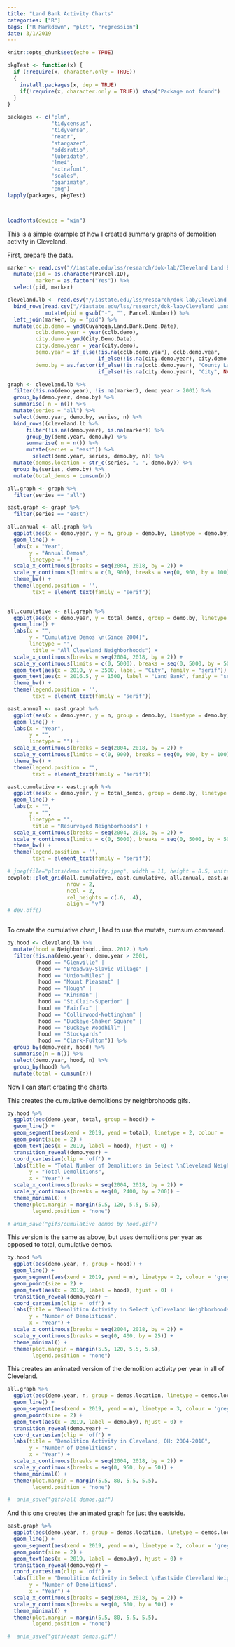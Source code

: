 ```yaml
---
title: "Land Bank Activity Charts"
categories: ["R"]
tags: ["R Markdown", "plot", "regression"]
date: 3/1/2019
---
```


```r
knitr::opts_chunk$set(echo = TRUE)
```
  
```r

pkgTest <- function(x) {
  if (!require(x, character.only = TRUE))
  {
    install.packages(x, dep = TRUE)
    if(!require(x, character.only = TRUE)) stop("Package not found")
  }
}

packages <- c("plm", 
              "tidycensus", 
              "tidyverse", 
              "readr", 
              "stargazer", 
              "oddsratio", 
              "lubridate", 
              "lme4", 
              "extrafont", 
              "scales", 
              "gganimate", 
              "png")
lapply(packages, pkgTest)



loadfonts(device = "win")
```

This is a simple example of how I created summary graphs of demolition activity in Cleveland. 

First, prepare the data. 

```r
marker <- read.csv("//iastate.edu/lss/research/dok-lab/Cleveland Land Bank/data/r/Cleveland/data/raw data/2018-cleveland-re-survey.csv") %>% 
  mutate(pid = as.character(Parcel.ID), 
         marker = as.factor("Yes")) %>% 
  select(pid, marker)

cleveland.lb <- read.csv("//iastate.edu/lss/research/dok-lab/Cleveland Land Bank/data/r/Cleveland/data/raw data/cleveland lb/city demos.csv") %>% 
  bind_rows(read.csv("//iastate.edu/lss/research/dok-lab/Cleveland Land Bank/data/r/Cleveland/data/raw data/cleveland lb/land bank demos.csv")) %>% 
            mutate(pid = gsub("-", "", Parcel.Number)) %>% 
  left_join(marker, by = "pid") %>% 
  mutate(cclb.demo = ymd(Cuyahoga.Land.Bank.Demo.Date), 
         cclb.demo.year = year(cclb.demo),
         city.demo = ymd(City.Demo.Date), 
         city.demo.year = year(city.demo), 
         demo.year = if_else(!is.na(cclb.demo.year), cclb.demo.year,
                             if_else(!is.na(city.demo.year), city.demo.year, NA_real_)),
         demo.by = as.factor(if_else(!is.na(cclb.demo.year), "County Land Bank",
                             if_else(!is.na(city.demo.year), "City", NA_character_))))

graph <- cleveland.lb %>% 
  filter(!is.na(demo.year), !is.na(marker), demo.year > 2001) %>% 
  group_by(demo.year, demo.by) %>% 
  summarise( n = n()) %>% 
  mutate(series = "all") %>% 
  select(demo.year, demo.by, series, n) %>% 
  bind_rows((cleveland.lb %>% 
      filter(!is.na(demo.year), is.na(marker)) %>% 
      group_by(demo.year, demo.by) %>% 
      summarise( n = n()) %>% 
      mutate(series = "east")) %>% 
        select(demo.year, series, demo.by, n)) %>% 
  mutate(demos.location = str_c(series, ", ", demo.by)) %>% 
  group_by(series, demo.by) %>% 
  mutate(total_demos = cumsum(n))

all.graph <- graph %>%
  filter(series == "all")

east.graph <- graph %>%
  filter(series == "east")


```


```r

all.annual <- all.graph %>% 
  ggplot(aes(x = demo.year, y = n, group = demo.by, linetype = demo.by)) +
  geom_line() +
  labs(x = "Year", 
       y = "Annual Demos", 
       linetype = "") +
  scale_x_continuous(breaks = seq(2004, 2018, by = 2)) + 
  scale_y_continuous(limits = c(0, 900), breaks = seq(0, 900, by = 100)) + 
  theme_bw() +
  theme(legend.position = '', 
        text = element_text(family = "serif")) 
  

all.cumulative <- all.graph %>% 
  ggplot(aes(x = demo.year, y = total_demos, group = demo.by, linetype = demo.by)) +
  geom_line() +
  labs(x = "", 
       y = "Cumulative Demos \n(Since 2004)", 
       linetype = "", 
        title = "All Cleveland Neighborhoods") +
  scale_x_continuous(breaks = seq(2004, 2018, by = 2)) + 
  scale_y_continuous(limits = c(0, 5000), breaks = seq(0, 5000, by = 500)) + 
  geom_text(aes(x = 2010, y = 3500, label = "City", family = "serif")) +
  geom_text(aes(x = 2016.5, y = 1500, label = "Land Bank", family = "serif")) +
  theme_bw() +
  theme(legend.position = '', 
        text = element_text(family = "serif")) 

east.annual <- east.graph %>% 
  ggplot(aes(x = demo.year, y = n, group = demo.by, linetype = demo.by)) +
  geom_line() +
  labs(x = "Year", 
       y = "", 
       linetype = "") +
  scale_x_continuous(breaks = seq(2004, 2018, by = 2)) + 
  scale_y_continuous(limits = c(0, 900), breaks = seq(0, 900, by = 100)) + 
  theme_bw() +
  theme(legend.position = "", 
        text = element_text(family = "serif"))

east.cumulative <- east.graph %>% 
  ggplot(aes(x = demo.year, y = total_demos, group = demo.by, linetype = demo.by)) +
  geom_line() +
  labs(x = "", 
       y = "", 
       linetype = "", 
        title = "Resurveyed Neighborhoods") +
  scale_x_continuous(breaks = seq(2004, 2018, by = 2)) +
  scale_y_continuous(limits = c(0, 5000), breaks = seq(0, 5000, by = 500)) + 
  theme_bw() +
  theme(legend.position = '', 
        text = element_text(family = "serif"))

# jpeg(file="plots/demo activity.jpeg", width = 11, height = 8.5, units = 'in', res = 850)
cowplot::plot_grid(all.cumulative, east.cumulative, all.annual, east.annual, 
                   nrow = 2, 
                   ncol = 2,
                   rel_heights = c(.6, .4), 
                   align = "v")
# dev.off()
```


```r

```



To create the cumulative chart, I had to use the mutate, cumsum command.


```r
by.hood <- cleveland.lb %>% 
  mutate(hood = Neighborhood..imp..2012.) %>%
  filter(!is.na(demo.year), demo.year > 2001, 
         (hood == "Glenville" |
          hood == "Broadway-Slavic Village" |
          hood == "Union-Miles" |
          hood == "Mount Pleasant" |
          hood == "Hough" |
          hood == "Kinsman" |
          hood == "St.Clair-Superior" |
          hood == "Fairfax" |
          hood == "Collinwood-Nottingham" |
          hood == "Buckeye-Shaker Square" |
          hood == "Buckeye-Woodhill" |
          hood == "Stockyards" |
          hood == "Clark-Fulton")) %>% 
  group_by(demo.year, hood) %>% 
  summarise(n = n()) %>% 
  select(demo.year, hood, n) %>% 
  group_by(hood) %>% 
  mutate(total = cumsum(n))
```



Now I can start creating the charts. 

This creates the cumulative demolitions by neighbrohoods gifs. 
```r
by.hood %>% 
  ggplot(aes(demo.year, total, group = hood)) + 
  geom_line() + 
  geom_segment(aes(xend = 2019, yend = total), linetype = 2, colour = 'grey') + 
  geom_point(size = 2) + 
  geom_text(aes(x = 2019, label = hood), hjust = 0) + 
  transition_reveal(demo.year) + 
  coord_cartesian(clip = 'off') + 
  labs(title = "Total Number of Demolitions in Select \nCleveland Neighborhoods: 2004-2018",
       y = "Total Demolitions",
       x = "Year") + 
  scale_x_continuous(breaks = seq(2004, 2018, by = 2)) +
  scale_y_continuous(breaks = seq(0, 2400, by = 200)) +
  theme_minimal() +
  theme(plot.margin = margin(5.5, 120, 5.5, 5.5), 
        legend.position = "none")

# anim_save("gifs/cumulative demos by hood.gif")
```

This version is the same as above, but uses demolitions per year as opposed to total, cumulative demos. 
```r
by.hood %>% 
  ggplot(aes(demo.year, n, group = hood)) + 
  geom_line() + 
  geom_segment(aes(xend = 2019, yend = n), linetype = 2, colour = 'grey') + 
  geom_point(size = 2) + 
  geom_text(aes(x = 2019, label = hood), hjust = 0) + 
  transition_reveal(demo.year) + 
  coord_cartesian(clip = 'off') + 
  labs(title = "Demolition Activity in Select \nCleveland Neighborhoods: 2004-2018",
       y = "Number of Demolitions",
       x = "Year") + 
  scale_x_continuous(breaks = seq(2004, 2018, by = 2)) +
  scale_y_continuous(breaks = seq(0, 400, by = 25)) +
  theme_minimal() +
  theme(plot.margin = margin(5.5, 120, 5.5, 5.5), 
        legend.position = "none")

```

This creates an animated version of the demolition activity per year in all of Cleveland.  
```r
all.graph %>% 
  ggplot(aes(demo.year, n, group = demos.location, linetype = demos.location)) + 
  geom_line() + 
  geom_segment(aes(xend = 2019, yend = n), linetype = 3, colour = 'grey') + 
  geom_point(size = 2) + 
  geom_text(aes(x = 2019, label = demo.by), hjust = 0) + 
  transition_reveal(demo.year) + 
  coord_cartesian(clip = 'off') + 
  labs(title = "Demolition Activity in Cleveland, OH: 2004-2018",
       y = "Number of Demolitions",
       x = "Year") + 
  scale_x_continuous(breaks = seq(2004, 2018, by = 2)) +
  scale_y_continuous(breaks = seq(0, 950, by = 50)) +
  theme_minimal() +
  theme(plot.margin = margin(5.5, 80, 5.5, 5.5), 
        legend.position = "none")

#  anim_save("gifs/all demos.gif")
```

And this one creates the animated graph for just the eastside. 
```r
east.graph %>% 
  ggplot(aes(demo.year, n, group = demos.location, linetype = demos.location)) + 
  geom_line() + 
  geom_segment(aes(xend = 2019, yend = n), linetype = 2, colour = 'grey') + 
  geom_point(size = 2) + 
  geom_text(aes(x = 2019, label = demo.by), hjust = 0) + 
  transition_reveal(demo.year) + 
  coord_cartesian(clip = 'off') + 
  labs(title = "Demolition Activity in Select \nEastside Cleveland Neighborhoods: 2004-2018",
       y = "Number of Demolitions",
       x = "Year") + 
  scale_x_continuous(breaks = seq(2004, 2018, by = 2)) +
  scale_y_continuous(breaks = seq(0, 500, by = 50)) +
  theme_minimal() +
  theme(plot.margin = margin(5.5, 80, 5.5, 5.5), 
        legend.position = "none")

#  anim_save("gifs/east demos.gif")
```





